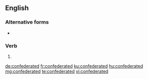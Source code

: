 ==English==

===Alternative forms===
* {{l|en|confœderated}} {{qualifier|archaic}}

===Verb===
{{head|en|verb form}}

# {{en-past of|confederate}}

[[de:confederated]]
[[fr:confederated]]
[[ku:confederated]]
[[hu:confederated]]
[[mg:confederated]]
[[te:confederated]]
[[vi:confederated]]